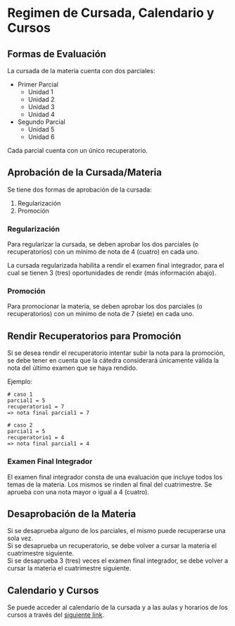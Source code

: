 # Regimen de Cursada, Calendario y Cursos {.unnumbered}

## Formas de Evaluación

La cursada de la materia cuenta con dos parciales:

- Primer Parcial
    - Unidad 1
    - Unidad 2
    - Unidad 3
    - Unidad 4
- Segundo Parcial
    - Unidad 5
    - Unidad 6

Cada parcial cuenta con un único recuperatorio.

## Aprobación de la Cursada/Materia
Se tiene dos formas de aprobación de la cursada:

1. Regularización
2. Promoción

### Regularización
Para regularizar la cursada, se deben aprobar los dos parciales (o recuperatorios) con un mínimo de nota de 4 (cuatro) en cada uno.\

La cursada regularizada habilita a rendir el examen final  integrador, para el cual se tienen 3 (tres) oportunidades de rendir (más información abajo).

### Promoción
Para promocionar la materia, se deben aprobar los dos parciales (o recuperatorios) con un mínimo de nota de 7 (siete) en cada uno.\

:::{.callout-tip collapse="true"}
## Rendir Recuperatorios para Promoción
Si se desea rendir el recuperatorio intentar subir la nota para la promoción, se debe tener en cuenta que la cátedra considerará únicamente válida la nota del último examen que se haya rendido.

Ejemplo:

```
# caso 1
parcial1 = 5
recuperatorio1 = 7
=> nota final parcial1 = 7

# caso 2
parcial1 = 5
recuperatorio1 = 4
=> nota final parcial1 = 4
```
:::

### Examen Final Integrador
El examen final integrador consta de una evaluación que incluye todos los temas de la materia. Los mismos se rinden al final del cuatrimestre. Se aprueba con una nota mayor o igual a 4 (cuatro).

:::{.callout-warning }
## Desaprobación de la Materia
Si se desaprueba alguno de los parciales, el mismo puede recuperarse una sola vez.\
Si se desaprueba un recuperatorio, se debe volver a cursar la materia el cuatrimestre siguiente.\
Si se desaprueba 3 (tres) veces el examen final integrador, se debe volver a cursar la materia el cuatrimestre siguiente.
:::

## Calendario y Cursos
Se puede acceder al calendario de la cursada y a las aulas y horarios de los cursos a través del <a href="https://docs.google.com/spreadsheets/d/10Yq2xWmJWPjhRe5drH_XikpsTIGYoP5nQTfJhKuhSX4/edit?usp=sharing" target="_blank">siguiente link</a>.